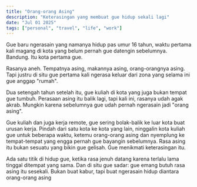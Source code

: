 ```yaml
---
title: "Orang-orang Asing"
description: "Keterasingan yang membuat gue hidup sekali lagi"
date: "Jul 01 2025"
tags: ["personal", "travel", "life", "work"]
---
```


Gue baru ngerasain yang namanya hidup pas umur 16 tahun, waktu pertama kali magang di kota yang belum pernah gue datengin sebelumnya. Bandung. Itu kota pertama gue.

Rasanya aneh. Tempatnya asing, makannya asing, orang-orangnya asing. Tapi justru di situ gue pertama kali ngerasa keluar dari zona yang selama ini gue anggap "rumah".

Dua setengah tahun setelah itu, gue kuliah di kota yang juga bukan tempat gue tumbuh. Perasaan asing itu balik lagi, tapi kali ini, rasanya udah agak akrab. Mungkin karena sebelumnya gue udah pernah ngerasain jadi "orang asing".

Gue kuliah dan juga kerja remote, gue sering bolak-balik ke luar kota buat urusan kerja. Pindah dari satu kota ke kota yang lain, ninggalin kota kuliah gue untuk beberapa waktu, ketemu orang-orang asing dan nyemplung ke tempat-tempat yang engga pernah gue bayangin sebelumnya. Rasa asing itu bukan sesuatu yang bikin gue gelisah. Gue menikmati keterasingan itu.

Ada satu titik di hidup gue, ketika rasa jenuh datang karena terlalu lama tinggal ditempat yang sama. Dan di situ gue sadar: gue emang butuh rasa asing itu sesekali. Bukan buat kabur, tapi buat ngerasain hidup diantara orang-orang asing
